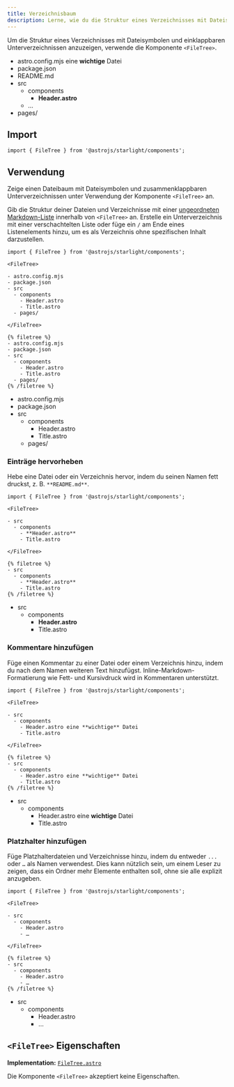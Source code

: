 ```yaml
---
title: Verzeichnisbaum
description: Lerne, wie du die Struktur eines Verzeichnisses mit Dateisymbolen und einklappbaren Unterverzeichnissen in Starlight anzeigen kannst.
---
```



Um die Struktur eines Verzeichnisses mit Dateisymbolen und einklappbaren Unterverzeichnissen anzuzeigen, verwende die Komponente `<FileTree>`.


<Preview>

<FileTree slot="preview">

- astro.config.mjs eine **wichtige** Datei
- package.json
- README.md
- src
  - components
    - **Header.astro**
  - …
- pages/

</FileTree>

</Preview>

## Import

```tsx
import { FileTree } from '@astrojs/starlight/components';
```

## Verwendung

Zeige einen Dateibaum mit Dateisymbolen und zusammenklappbaren Unterverzeichnissen unter Verwendung der Komponente `<FileTree>` an.

Gib die Struktur deiner Dateien und Verzeichnisse mit einer [ungeordneten Markdown-Liste](https://www.markdownguide.org/basic-syntax/#unordered-lists) innerhalb von `<FileTree>` an.
Erstelle ein Unterverzeichnis mit einer verschachtelten Liste oder füge ein `/` am Ende eines Listenelements hinzu, um es als Verzeichnis ohne spezifischen Inhalt darzustellen.

<Preview>

```mdx
import { FileTree } from '@astrojs/starlight/components';

<FileTree>

- astro.config.mjs
- package.json
- src
  - components
    - Header.astro
    - Title.astro
  - pages/

</FileTree>
```

<Fragment slot="markdoc">

```markdoc
{% filetree %}
- astro.config.mjs
- package.json
- src
  - components
    - Header.astro
    - Title.astro
  - pages/
{% /filetree %}
```

</Fragment>

<FileTree slot="preview">

- astro.config.mjs
- package.json
- src
  - components
    - Header.astro
    - Title.astro
  - pages/

</FileTree>

</Preview>

### Einträge hervorheben

Hebe eine Datei oder ein Verzeichnis hervor, indem du seinen Namen fett druckst, z. B. `**README.md**`.

<Preview>

```mdx {7}
import { FileTree } from '@astrojs/starlight/components';

<FileTree>

- src
  - components
    - **Header.astro**
    - Title.astro

</FileTree>
```

<Fragment slot="markdoc">

```markdoc {4}
{% filetree %}
- src
  - components
    - **Header.astro**
    - Title.astro
{% /filetree %}
```

</Fragment>

<FileTree slot="preview">

- src
  - components
    - **Header.astro**
    - Title.astro

</FileTree>

</Preview>

### Kommentare hinzufügen

Füge einen Kommentar zu einer Datei oder einem Verzeichnis hinzu, indem du nach dem Namen weiteren Text hinzufügst.
Inline-Markdown-Formatierung wie Fett- und Kursivdruck wird in Kommentaren unterstützt.

<Preview>

```mdx {7}
import { FileTree } from '@astrojs/starlight/components';

<FileTree>

- src
  - components
    - Header.astro eine **wichtige** Datei
    - Title.astro

</FileTree>
```

<Fragment slot="markdoc">

```markdoc {4}
{% filetree %}
- src
  - components
    - Header.astro eine **wichtige** Datei
    - Title.astro
{% /filetree %}
```

</Fragment>

<FileTree slot="preview">

- src
  - components
    - Header.astro eine **wichtige** Datei
    - Title.astro

</FileTree>

</Preview>

### Platzhalter hinzufügen

Füge Platzhalterdateien und Verzeichnisse hinzu, indem du entweder `...` oder `…` als Namen verwendest.
Dies kann nützlich sein, um einem Leser zu zeigen, dass ein Ordner mehr Elemente enthalten soll, ohne sie alle explizit anzugeben.

<Preview>

```mdx {8}
import { FileTree } from '@astrojs/starlight/components';

<FileTree>

- src
  - components
    - Header.astro
    - …

</FileTree>
```

<Fragment slot="markdoc">

```markdoc {5}
{% filetree %}
- src
  - components
    - Header.astro
    - …
{% /filetree %}
```

</Fragment>

<FileTree slot="preview">

- src
  - components
    - Header.astro
    - …

</FileTree>

</Preview>

## `<FileTree>` Eigenschaften

**Implementation:** [`FileTree.astro`](https://github.com/withastro/starlight/blob/main/packages/starlight/user-components/FileTree.astro)

Die Komponente `<FileTree>` akzeptiert keine Eigenschaften.
